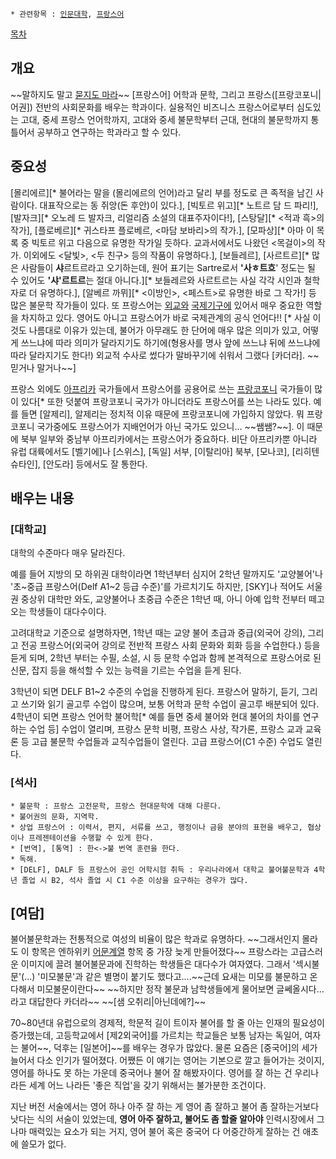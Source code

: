  * 관련항목 : [[인문대학]], [[프랑스어]]

[[목차]]

== 개요 ==
~~말하지도 말고 [[불문율|묻지도 마라]]~~
[프랑스어] 어학과 문학, 그리고 프랑스([프랑코포니|어권]) 전반의 사회문화를 배우는 학과이다.
실용적인 비즈니스 프랑스어로부터 심도있는 고대, 중세 프랑스 언어학까지, 고대와 중세 불문학부터 근대, 현대의 불문학까지 통틀어서 공부하고 연구하는 학과라고 할 수 있다.
== 중요성 ==
[몰리에르][* 불어라는 말을 <La langue de Molière>(몰리에르의 언어)라고 달리 부를 정도로 큰 족적을 남긴 사람이다. 대표작으로는 동 쥐앙(돈 후안)이 있다.], [빅토르 위고][* 노트르 담 드 파리!], [발자크][* 오노레 드 발자크, 리얼리즘 소설의 대표주자이다!], [스탕달][* <적과 흑>의 작가], [플로베르][* 귀스타프 플로베르, <마담 보바리>의 작가.], [모파상][* 아마 이 목록 중 빅토르 위고 다음으로 유명한 작가일 듯하다. 교과서에서도 나왔던 <목걸이>의 작가. 이외에도 <달빛>, <두 친구> 등의 작품이 유명하다.], [보들레르], [사르트르][* 많은 사람들이 '''샤'''르트르라고 오기하는데, 원어 표기는 Sartre로서 ''''사ㅎ트흐'''' 정도는 될 수 있어도 ''''샤'르트르'''는 절대 아니다.][* 보들레르와 사르트르는 사실 각각 시인과 철학자로 더 유명하다.], [알베르 까뮈][* <이방인>, <페스트>로 유명한 바로 그 작가!] 등 많은 불문학 작가들이 있다. 또 프랑스어는 [[외교]]와 [[국제기구]]에 있어서 매우 중요한 역할을 차지하고 있다. 영어도 아니고 프랑스어가 바로 국제관계의 공식 언어다!! [* 사실 이것도 나름대로 이유가 있는데, 불어가 아무래도 한 단어에 매우 많은 의미가 있고, 어떻게 쓰느냐에 따라 의미가 달라지기도 하기에(형용사를 명사 앞에 쓰느냐 뒤에 쓰느냐에 따라 달라지기도 한다!) 외교적 수사로 썼다가 말바꾸기에 쉬워서 그랬다 [카더라]. ~~믿거나 말거나~~]

프랑스 외에도 [[아프리카]] 국가들에서 프랑스어를 공용어로 쓰는 [[프랑코포니]] 국가들이 많이 있다[* 또한 덧붙여 프랑코포니 국가가 아니더라도 프랑스어를 쓰는 나라도 있다. 예를 들면 [알제리], 알제리는 정치적 이유 때문에 프랑코포니에 가입하지 않았다. 뭐 프랑코포니 국가중에도 프랑스어가 지배언어가 아닌 국가도 있으니... ~~쌤쌤?~~]. 이 때문에 북부 일부와 중남부 아프리카에서는 프랑스어가 중요하다. 비단 아프리카뿐 아니라 유럽 대륙에서도 [벨기에]나 [스위스], [독일] 서부, [이탈리아] 북부, [모나코], [리히텐슈타인], [안도라] 등에서도 잘 통한다.
== 배우는 내용 ==
=== [대학교] ===
대학의 수준마다 매우 달라진다.

예를 들어 지방의 모 하위권 대학이라면 1학년부터 심지어 2학년 말까지도 '교양불어'나 '초~중급 프랑스어(Delf A1~2 등급 수준)'를 가르치기도 하지만, [SKY]나 적어도 서울권 중상위 대학만 와도, 교양불어나 초중급 수준은 1학년 때, 아니 아예 입학 전부터 떼고 오는 학생들이 대다수이다.

고려대학교 기준으로 설명하자면, 1학년 때는 교양 불어 초급과 중급(외국어 강의), 그리고 전공 프랑스어(외국어 강의로 전반적 프랑스 사회 문화와 회화 등을 수업한다.) 등을 듣게 되며, 2학년 부터는 수필, 소설, 시 등 문학 수업과 함께 본격적으로 프랑스어로 된 신문, 잡지 등을 해석할 수 있는 능력을 기르는 수업을 듣게 된다.

3학년이 되면 DELF B1~2 수준의 수업을 진행하게 된다. 프랑스어 말하기, 듣기, 그리고 쓰기와 읽기 골고루 수업이 많으며, 보통  어학과 문학 수업이 골고루 배분되어 있다. 4학년이 되면 프랑스 언어학 불어학[* 예를 들면 중세 불어와 현대 불어의 차이를 연구하는 수업 등] 수업이 열리며, 프랑스 문학 비평, 프랑스 사상, 작가론, 프랑스 교과 교육론 등 고급 불문학 수업들과 교직수업들이 열린다. 고급 프랑스어(C1 수준) 수업도 열린다.

=== [석사] ===
 * 불문학 : 프랑스 고전문학, 프랑스 현대문학에 대해 다룬다.
 * 불어권의 문화, 지역학.
 * 상업 프랑스어 : 이력서, 편지, 서류를 쓰고, 행정이나 금융 분야의 표현을 배우고, 협상이나 프레젠테이션을 수행할 수 있게 한다.
 * [번역], [통역] : 한<->불 번역 훈련을 한다.
 * 독해.
 * [DELF], DALF 등 프랑스어 공인 어학시험 취득 : 우리나라에서 대학교 불어불문학과 4학년 졸업 시 B2, 석사 졸업 시 C1 수준 이상을 요구하는 경우가 많다. 

== [여담] ==
불어불문학과는 전통적으로 여성의 비율이 많은 학과로 유명하다. ~~그래서인지 몰라도 이 항목은 엔하위키 [[어문계열]] 항목 중 가장 늦게 만들어졌다~~ 프랑스라는 고급스러운 이미지에 끌려 불어불문과에 진학하는 학생들은 대다수가 여자였다. 그래서 '섹시불문'(...) '미모불문'과 같은 별명이 붙기도 했다고....~~근데 요새는 미모를 불문하고 온다해서 미모불문이란다~~ ~~하지만 정작 불문과 남학생들에게 물어보면 글쎄올시다... 라고 대답한다 카더라~~ ~~[샘 오취리|아닌데에?]~~

70~80년대 유럽으로의 경제적, 학문적 길이 트이자 불어를 할 줄 아는 인재의 필요성이 증가했는데, 고등학교에서 [제2외국어]를 가르치는 학교들은 보통 남자는 독일어, 여자는 불어~~, 덕후는 [일본어]~~를 배우는 경우가 많았다. 물론 요즘은 [중국어]의 세가 늘어서 다소 인기가 떨어졌다. 어쨌든 이 얘기는 영어는 기본으로 깔고 들어가는 것이지, 영어를 하나도 못 하는 가운데 중국어나 불어 잘 해봤자이다. 영어를 잘 하는 건 우리나라든 세계 어느 나라든 '좋은 직업'을 갖기 위해서는 불가분한 조건이다.

지난 버전 서술에서는 영어 하나 아주 잘 하는 게 영어 좀 잘하고 불어 좀 잘하는거보다 낫다는 식의 서술이 있었는데, '''영어 아주 잘하고, 불어도 좀 할줄 알아야''' 인력시장에서 그나마 매력있는 요소가 되는 거지, 영어 불어 혹은 중국어 다 어중간하게 잘하는 건 애초에 쓸모가 없다.
